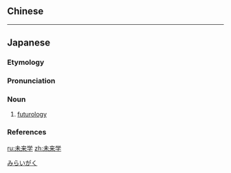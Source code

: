 {{also|未來學}}
==Chinese==
{{zh-see|未來學}}

----

==Japanese==
{{wikipedia|lang=ja}}
{{ja-kanjitab|み|らい|がく|yomi=o}}

===Etymology===
{{suffix|sort=みらいがく|ja|未来|tr1=mirai|t1=future|学|tr2=-gaku|t2=-ology}}

===Pronunciation===
{{ja-pron|yomi=o|みらいがく|acc=2|acc_ref=DJR}}

===Noun===
{{ja-noun|kyu=未來學|みらいがく}}

# [[futurology]]

===References===
<references/>

[[Category:ja:Sciences|みらいがく]]

[[ru:未来学]]
[[zh:未来学]]